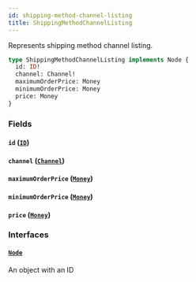 ```yaml
---
id: shipping-method-channel-listing
title: ShippingMethodChannelListing
---
```


Represents shipping method channel listing.

```graphql
type ShippingMethodChannelListing implements Node {
  id: ID!
  channel: Channel!
  maximumOrderPrice: Money
  minimumOrderPrice: Money
  price: Money
}
```

### Fields

#### `id` ([`ID`](../../../developer/api-reference/scalars/id))

#### `channel` ([`Channel`](../../../developer/api-reference/objects/channel))

#### `maximumOrderPrice` ([`Money`](../../../developer/api-reference/objects/money))

#### `minimumOrderPrice` ([`Money`](../../../developer/api-reference/objects/money))

#### `price` ([`Money`](../../../developer/api-reference/objects/money))

### Interfaces

#### [`Node`](../../../developer/api-reference/interfaces/node)

An object with an ID

